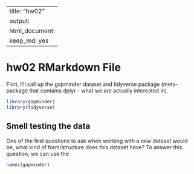 
---
title: "hw02"
output: 
  html_document: 
    keep_md: yes
---
# hw02 RMarkdown File

Fisrt, I'll call up the gapminder dataset and tidyverse package (meta-package that contains dplyr - what we are actually interested in).

```r
library(gapminder)
library(tidyverse)
```

## Smell testing the data

One of the first questions to ask when working with a new dataset would be, what kind of form/structure does this dataset have? To answer this question, we can use the 

```r
names(gapminder)
```

